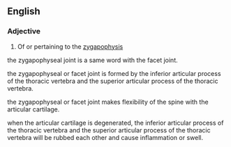 ==English==

===Adjective===
{{en-adj}}

# Of or pertaining to the [[zygapophysis]]

the zygapophyseal joint is a same word with the facet joint.

the zygapophyseal or facet joint is formed by the inferior articular process of the thoracic vertebra and the superior articular process of the thoracic vertebra.

the zygapophyseal or facet joint makes flexibility of the spine with the articular cartilage.

when the articular cartilage is degenerated, the inferior articular process of the thoracic vertebra and the superior articular process of the thoracic vertebra will be rubbed each other and cause inflammation or swell.